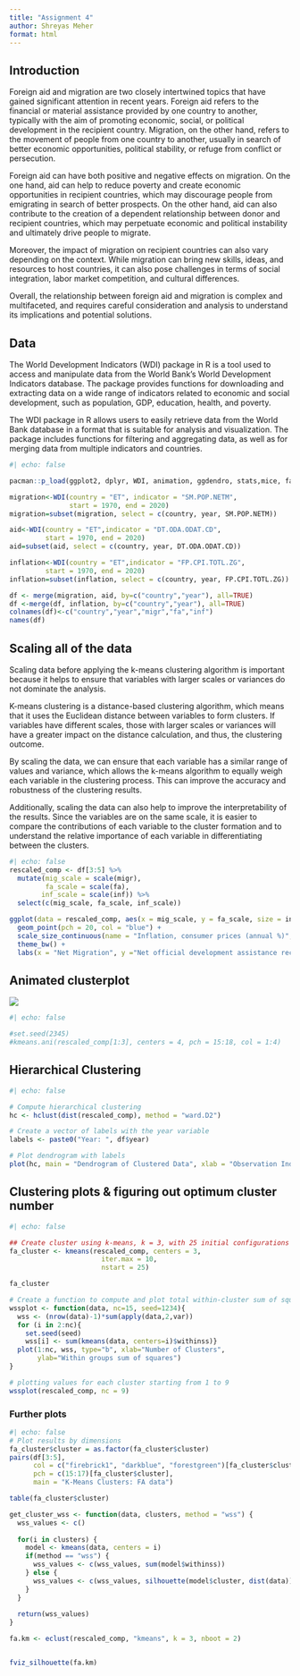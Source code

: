 ```yaml
---
title: "Assignment 4"
author: Shreyas Meher
format: html
---
```


## Introduction

Foreign aid and migration are two closely intertwined topics that have gained significant attention in recent years. Foreign aid refers to the financial or material assistance provided by one country to another, typically with the aim of promoting economic, social, or political development in the recipient country. Migration, on the other hand, refers to the movement of people from one country to another, usually in search of better economic opportunities, political stability, or refuge from conflict or persecution.

Foreign aid can have both positive and negative effects on migration. On the one hand, aid can help to reduce poverty and create economic opportunities in recipient countries, which may discourage people from emigrating in search of better prospects. On the other hand, aid can also contribute to the creation of a dependent relationship between donor and recipient countries, which may perpetuate economic and political instability and ultimately drive people to migrate.

Moreover, the impact of migration on recipient countries can also vary depending on the context. While migration can bring new skills, ideas, and resources to host countries, it can also pose challenges in terms of social integration, labor market competition, and cultural differences.

Overall, the relationship between foreign aid and migration is complex and multifaceted, and requires careful consideration and analysis to understand its implications and potential solutions.

## Data

The World Development Indicators (WDI) package in R is a tool used to access and manipulate data from the World Bank's World Development Indicators database. The package provides functions for downloading and extracting data on a wide range of indicators related to economic and social development, such as population, GDP, education, health, and poverty.

The WDI package in R allows users to easily retrieve data from the World Bank database in a format that is suitable for analysis and visualization. The package includes functions for filtering and aggregating data, as well as for merging data from multiple indicators and countries.

```r
#| echo: false

pacman::p_load(ggplot2, dplyr, WDI, animation, ggdendro, stats,mice, factoextra)

migration<-WDI(country = "ET", indicator = "SM.POP.NETM", 
               start = 1970, end = 2020)
migration=subset(migration, select = c(country, year, SM.POP.NETM))

aid<-WDI(country = "ET",indicator = "DT.ODA.ODAT.CD",
         start = 1970, end = 2020)
aid=subset(aid, select = c(country, year, DT.ODA.ODAT.CD))

inflation<-WDI(country = "ET",indicator = "FP.CPI.TOTL.ZG",
         start = 1970, end = 2020)
inflation=subset(inflation, select = c(country, year, FP.CPI.TOTL.ZG))

df <- merge(migration, aid, by=c("country","year"), all=TRUE)
df <-merge(df, inflation, by=c("country","year"), all=TRUE)
colnames(df)<-c("country","year","migr","fa","inf")
names(df)


```

## Scaling all of the data 

Scaling data before applying the k-means clustering algorithm is important because it helps to ensure that variables with larger scales or variances do not dominate the analysis.

K-means clustering is a distance-based clustering algorithm, which means that it uses the Euclidean distance between variables to form clusters. If variables have different scales, those with larger scales or variances will have a greater impact on the distance calculation, and thus, the clustering outcome.

By scaling the data, we can ensure that each variable has a similar range of values and variance, which allows the k-means algorithm to equally weigh each variable in the clustering process. This can improve the accuracy and robustness of the clustering results.

Additionally, scaling the data can also help to improve the interpretability of the results. Since the variables are on the same scale, it is easier to compare the contributions of each variable to the cluster formation and to understand the relative importance of each variable in differentiating between the clusters.

```r
#| echo: false
rescaled_comp <- df[3:5] %>%
  mutate(mig_scale = scale(migr),
         fa_scale = scale(fa), 
        inf_scale = scale(inf)) %>%
  select(c(mig_scale, fa_scale, inf_scale))

ggplot(data = rescaled_comp, aes(x = mig_scale, y = fa_scale, size = inf_scale)) +
  geom_point(pch = 20, col = "blue") +
  scale_size_continuous(name = "Inflation, consumer prices (annual %)", range = c(2, 8)) +
  theme_bw() +
  labs(x = "Net Migration", y ="Net official development assistance received (current US$)")
```

## Animated clusterplot

![](https://media.giphy.com/media/v1.Y2lkPTc5MGI3NjExMGMwZjdlMDQzMTdjMWViMzVjZTA0ZTY2MTkxZWM4NzE2MGQ3N2YwNCZjdD1n/lhXBuebTF2qazw8Ima/giphy.gif)

```r
#| echo: false

#set.seed(2345)
#kmeans.ani(rescaled_comp[1:3], centers = 4, pch = 15:18, col = 1:4) 

```

## Hierarchical Clustering

```r
#| echo: false

# Compute hierarchical clustering
hc <- hclust(dist(rescaled_comp), method = "ward.D2")

# Create a vector of labels with the year variable
labels <- paste0("Year: ", df$year)

# Plot dendrogram with labels
plot(hc, main = "Dendrogram of Clustered Data", xlab = "Observation Index", labels = labels)

```


## Clustering plots & figuring out optimum cluster number

```r
#| echo: false

## Create cluster using k-means, k = 3, with 25 initial configurations
fa_cluster <- kmeans(rescaled_comp, centers = 3,
                       iter.max = 10,
                       nstart = 25)

fa_cluster

# Create a function to compute and plot total within-cluster sum of square (within-ness)
wssplot <- function(data, nc=15, seed=1234){
  wss <- (nrow(data)-1)*sum(apply(data,2,var))
  for (i in 2:nc){
    set.seed(seed)
    wss[i] <- sum(kmeans(data, centers=i)$withinss)}
  plot(1:nc, wss, type="b", xlab="Number of Clusters",
       ylab="Within groups sum of squares")
}

# plotting values for each cluster starting from 1 to 9
wssplot(rescaled_comp, nc = 9)

```

### Further plots

```r
#| echo: false
# Plot results by dimensions
fa_cluster$cluster = as.factor(fa_cluster$cluster)
pairs(df[3:5],
      col = c("firebrick1", "darkblue", "forestgreen")[fa_cluster$cluster],
      pch = c(15:17)[fa_cluster$cluster],
      main = "K-Means Clusters: FA data")

table(fa_cluster$cluster)

get_cluster_wss <- function(data, clusters, method = "wss") {
  wss_values <- c()
  
  for(i in clusters) {
    model <- kmeans(data, centers = i)
    if(method == "wss") {
      wss_values <- c(wss_values, sum(model$withinss))
    } else {
      wss_values <- c(wss_values, silhouette(model$cluster, dist(data))[["avg.width"]])
    }
  }
  
  return(wss_values)
}

fa.km <- eclust(rescaled_comp, "kmeans", k = 3, nboot = 2)


fviz_silhouette(fa.km)


```
